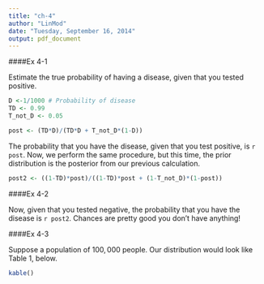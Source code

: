 ```yaml
---
title: "ch-4"
author: "LinMod"
date: "Tuesday, September 16, 2014"
output: pdf_document
---
```


####Ex 4-1

Estimate the true probability of having a disease, given that you tested positive.
```r

D <-1/1000 # Probability of disease
TD <- 0.99
T_not_D <- 0.05

post <- (TD*D)/(TD*D + T_not_D*(1-D))
```

The probability that you have the disease, given that you test positive, is `r post`. Now, we perform the same procedure, but this time, the prior distribution is the posterior from our previous calculation.

```r
post2 <- ((1-TD)*post)/((1-TD)*post + (1-T_not_D)*(1-post))
```

####Ex 4-2

Now, given that you tested negative, the probability that you have the disease is `r post2`. Chances are pretty good you don't have anything!

####Ex 4-3

Suppose a population of $100,000$ people. Our distribution would look like Table 1, below.

```r


kable()
```

